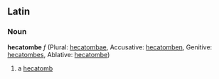 ==Latin==
===Noun===
'''hecatombe''' ''f'' (Plural: [[hecatombae]], Accusative: [[hecatomben]], Genitive: [[hecatombes]], Ablative: [[hecatombe]])

#a [[hecatomb]]